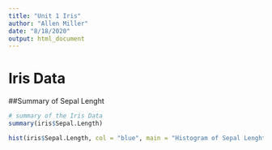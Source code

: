 ```yaml
---
title: "Unit 1 Iris"
author: "Allen Miller"
date: "8/18/2020"
output: html_document
---
```


# Iris Data
##Summary of Sepal Lenght

```r
# summary of the Iris Data
summary(iris$Sepal.Length)
```

```r
hist(iris$Sepal.Length, col = "blue", main = "Histogram of Sepal Lenght", xlab = "Iris Sepal Lenght")
```